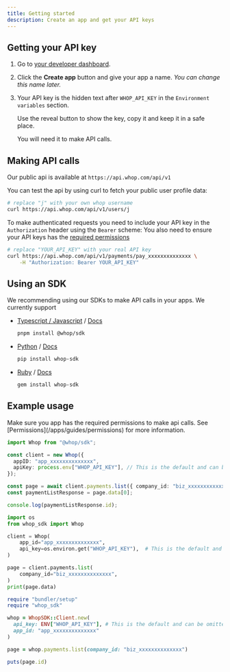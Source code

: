 ```yaml
---
title: Getting started
description: Create an app and get your API keys
---
```


## Getting your API key

1. Go to [your developer dashboard](https://whop.com/dashboard/developer).

2. Click the **Create app** button and give your app a name. _You can change this name later._

3. Your API key is the hidden text after `WHOP_API_KEY` in the `Environment variables` section.

   Use the reveal button to show the key, copy it and keep it in a safe place.

   You will need it to make API calls.

## Making API calls

Our public api is available at `https://api.whop.com/api/v1`

You can test the api by using curl to fetch your public user profile data:

```bash
# replace "j" with your own whop username
curl https://api.whop.com/api/v1/users/j
```

To make authenticated requests you need to include your API key in the `Authorization` header using the `Bearer` scheme:
You also need to ensure your API keys has the [required permissions](/apps/guides/permissions)

```bash
# replace "YOUR_API_KEY" with your real API key
curl https://api.whop.com/api/v1/payments/pay_xxxxxxxxxxxxxx \
    -H "Authorization: Bearer YOUR_API_KEY"
```

## Using an SDK

We recommending using our SDKs to make API calls in your apps. We currently support

- [Typescript / Javascript](https://npmjs.com/package/@whop/sdk) / [Docs](https://github.com/whopio/whopsdk-typescript)

  ```bash
  pnpm install @whop/sdk
  ```

- [Python](https://pypi.org/project/whop-sdk) / [Docs](https://github.com/whopio/whopsdk-python)

  ```bash
  pip install whop-sdk
  ```

- [Ruby](https://rubygems.org/gems/whop-sdk) / [Docs](https://github.com/whopio/whopsdk-ruby)

  ```bash
  gem install whop-sdk
  ```

## Example usage

<Note>
  Make sure you app has the required permissions to make api calls. See
  [Permissions](/apps/guides/permissions) for more information.
</Note>

<CodeGroup>

```typescript Typescript
import Whop from "@whop/sdk";

const client = new Whop({
  appID: "app_xxxxxxxxxxxxxx",
  apiKey: process.env["WHOP_API_KEY"], // This is the default and can be omitted
});

const page = await client.payments.list({ company_id: "biz_xxxxxxxxxxxxxx" });
const paymentListResponse = page.data[0];

console.log(paymentListResponse.id);
```

```python Python
import os
from whop_sdk import Whop

client = Whop(
    app_id="app_xxxxxxxxxxxxxx",
    api_key=os.environ.get("WHOP_API_KEY"),  # This is the default and can be omitted
)

page = client.payments.list(
    company_id="biz_xxxxxxxxxxxxxx",
)
print(page.data)
```

```ruby Ruby
require "bundler/setup"
require "whop_sdk"

whop = WhopSDK::Client.new(
  api_key: ENV["WHOP_API_KEY"], # This is the default and can be omitted
  app_id: "app_xxxxxxxxxxxxxx"
)

page = whop.payments.list(company_id: "biz_xxxxxxxxxxxxxx")

puts(page.id)
```

</CodeGroup>
